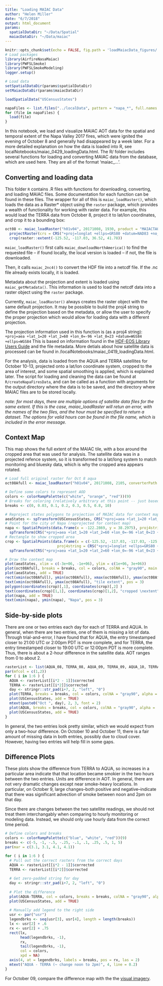 ```yaml
---
title: "Loading MAIAC Data"
author: "Helen Miller"
date: "6/7/2018"
output: html_document
params:
  spatialDataDir: "~/Data/Spatial"
  maiacDataDir: "~/Data/maiac"
---
```

```r

knitr::opts_chunk$set(echo = FALSE, fig.path = 'loadMaiacData_figures/', fig.keep = 'high')
# Load packages
library(AirfireNasaMaiac)
library(PWFSLSmoke)
library(PWFSLSmokeModeling)
logger.setup()

# Load data
setSpatialDataDir(params$spatialDataDir)
setMaiacDataDir(params$maiacDataDir)

loadSpatialData("USCensusStates")

napaFiles <- list.files("../localData", pattern = "napa_*", full.names = TRUE)
for (file in napaFiles) {
  load(file)
}
```

In this notebook, we load and visualize MAIAC AOT data for the spatial and temporal extent of the Napa Valley 2017 fires, which were ignited the evening of October 8 and generally had disappeared by a week later. For a more detailed explanation on how the data is loaded into R, see localNotebooks/maiac_0429_loadingData.html. The R/ folder includes several functions for loading and converting MAIAC data from the database, which are used here. They are all of the format 'maiac_...'. 

## Converting and loading data

This folder `R` contains .R files with functions for downloading, converting, and loading MAIAC files. Some documentation for each function can be found in these files. The wrapper for all of this is `maiac_loadRaster()`, which loads the data as a Raster* object using the `raster` package, which provides a wealth of functionality for working with raster data. For example, this would load the TERRA data from October 8, project it to lat/lon coordinates, and crop it to a bounding box:

```r
oct08 <- maiac_loadRaster("h01v04", 20171008, 1930, product = "MAIACTAOT") %>% 
  projectRaster(crs = CRS("+proj=longlat +ellps=GRS80 +datum=NAD83 +no_defs +towgs84=0,0,0")) %>% 
  crop(raster::extent(-125.52, -117.03, 36.52, 41.78))
```

`maiac_loadRaster()` first calls `maiac_downloadNorthAmerica()` to find the requested file -- if found locally, the local version is loaded -- if not, the file is downloaded. 

Then, it calls `maiac_2nc4()` to convert the HDF file into a netcdf file. If the .nc file already exists locally, it is loaded.

Metadata about the projection and extent is loaded using `maiac_getMetadata()`. This information is used to load the netcdf data into a raster object using the `raster` package.

Currently, `maiac_loadRaster()` always creates the raster object with the same default projection. It may be possible to build the proj4 string to define the projection based on the metadata, or allow the user to specify the proper projection which would allow for loading data with a different projection. 

The projection information used in this function is (as a proj4 string): `+proj=aea +lat_1=20 +lat_2=60 +lon_0=-96 +lat_0=23 +datum=WGS84 +ellps=WGS84`
This is based on information found in the [HDF-EOS Library Users Guide](https://newsroom.gsfc.nasa.gov/sdptoolkit/docs/HDF-EOS_REF.pdf) and the file metadata. More detials about how satellite data is processed can be found in /localNotebooks/maiac_0419_loadingData.html.

For the analysis, data is loaded from the AQUA and TERRA satellites for October 10-13, projected onto a lat/lon coordinate system, cropped to the area of interest, and some spatial smoothing is applied, which is explained later. The script for loading and cleaning the data can be found at `R/createNapaFiresData`, and can be called as a function with arguments for the output directory where the data is to be saved, and the directory where MAIAC files are to be stored locally. 

*note: for most days, there are multiple options of satellite data files for the same extent. If this is the case, maiac_loadRaster will retun an error, with the names of the two files, and the hour must be specified to return a dataset. The options for valid hours can be found in the file name, which is included in the error message.*

## Context Map

This map shows the full extent of the MAIAC tile, with a box around the cropped area that was used for analysis. The satellite data was in a projected refence system, so it is transformed to a lat/long system to match monitoring and bluesky data, which is why the cropped area appears rotated. 

```r
# Load full original raster for Oct 8 aqua
oct08Afull <- maiac_loadRaster("h01v04", 20171008, 2105, converterPath = "../executables/h4toncff_nc4") 

# Define some colors to represent AOD 
colors <- colorRampPalette(c("white", "orange", "red"))(9)
# Breaks for coloring (relatively arbitrary at this point -- just based on what looks best visually)
breaks <- c(0, 0.03, 0.1, 0.2, 0.3, 0.5, 0.8, 10)

# Reproject states polygons to projection of MAIAC data for context map
aeaStates <- spTransform(USCensusStates, CRS("+proj=aea +lat_1=20 +lat_2=60 +lon_0=-96 +lat_0=23 +datum=WGS84 +ellps=WGS84"))
# Point for the city of Napa (reprojected for context map)
napa <- SpatialPoints(data.frame(x = -122.2869, y = 38.2975), proj4string = CRS("+proj=longlat +ellps=GRS80 +datum=NAD83 +no_defs +towgs84=0,0,0")) %>% 
  spTransform(CRS("+proj=aea +lat_1=20 +lat_2=60 +lon_0=-96 +lat_0=23 +datum=WGS84 +ellps=WGS84")) 
# Rectangle to show cropped area
crop <- SpatialPoints(data.frame(x = c(-125.52, -117.03, -117.03, -125.52, -125.52), y = c(36.52, 36.52, 41.78, 41.78, 36.52)), 
                        proj4string = CRS("+proj=longlat +ellps=GRS80 +datum=NAD83 +no_defs +towgs84=0,0,0")) %>%
  spTransform(CRS("+proj=aea +lat_1=20 +lat_2=60 +lon_0=-96 +lat_0=23 +datum=WGS84 +ellps=WGS84"))

# Draw the context map
plot(aeaStates, xlim = c(-3e+06, -1e+06), ylim = c(1e+06, 3e+06))
plot(oct08Afull, breaks = breaks, col = colors, colNA = "gray90", main = "Full data extent", add = TRUE, legend = FALSE)
plot(aeaStates, add = TRUE)
rect(xmin(oct08Afull), ymin(oct08Afull), xmax(oct08Afull), ymax(oct08Afull))
text(xmin(oct08Afull), ymax(oct08Afull), "tile extent", pos = 3)
polygon(coordinates(crop)[,1], coordinates(crop)[,2] )
text(coordinates(crop)[1,1], coordinates(crop)[1,2], "cropped \nextent", pos = 1)
plot(napa, add = TRUE)
text(xmin(napa), ymin(napa), "Napa", pos = 3)
```


## Side-by-side plots

There are one or two entries each day for each of TERRA and AQUA. In general, when there are two entries, one of them is missing a lot of data. Through trial-and-error, I have found that for AQUA, the entry timestamped closer to 21:00 UTC or 2:00pm PDT is more complete, and for TERRA, the entry timestamped closer to 19:00 UTC or 12:00pm PDT is more complete. Thus, there is about a 2-hour difference in the satellite data. AOT ranges from 0 to about 2. 

```r

rasterList <- list(AQUA_08, TERRA_08, AQUA_09, TERRA_09, AQUA_10, TERRA_10, AQUA_11, TERRA_11, AQUA_12, TERRA_12, AQUA_13, TERRA_13)
par(mfcol = c(1,2))
for ( i in 1:6 ) {
  AQUA <- rasterList[[i*2 - 1]]$corrected
  TERRA <- rasterList[[i*2]]$corrected
  day <- stringr::str_pad(i+7, 2, "left", "0")
  plot(TERRA, breaks = breaks, col = colors, colNA = "gray90", alpha = .8, main = "TERRA", legend = FALSE)
  plot(USCensusStates, add = TRUE)
  mtext(paste0("Oct ", day), 2, 3, font = 2)
  plot(AQUA, breaks = breaks, col = colors, colNA = "gray90", alpha = .8, main = "AQUA", legend = FALSE)
  plot(USCensusStates, add = TRUE)
}
```

In general, the two entries look pretty similar, which we would expect from only a two-hour difference. On October 10 and October 11, there is a fair amount of missing data in both entries, possibly due to cloud cover. However, having two entries will help fill in some gaps. 

## Difference Plots

These plots show the difference from TERRA to AQUA, so increases in a particular area indicate that that location became smokier in the two hours between the two entries. Units are difference in AOT. In general, there are not very dramatic changes except near smoke-heavy locations. In particular, on October 9, large changes--both positive and negative--indicate that there was significant advection of smoke between noon and 2pm on that day. 

Since there are changes between the two satellite readings, we should not treat them interchangably when comparing to hourly monitoring or modeling data. Instead, we should only use hourly data from the correct time period. 

```r
# Define colors and breaks
colors <- colorRampPalette(c("blue", "white", "red"))(9)
breaks <- c(-5, -1, -.5, -.25, -.1, .1, .25, .5, 1, 5)
par(mar = c(3.1, 3.1, 4.1, 4.1))

for ( i in 1:6 ) {
  # Pull out the correct rasters from the correct days
  AQUA <- rasterList[[i*2 - 1]]$corrected
  TERRA <- rasterList[[i*2]]$corrected
  
  # Get zero-padded string for day
  day <- stringr::str_pad(i+7, 2, "left", "0")
  
  # Plot the difference
  plot(AQUA-TERRA, col = colors, breaks = breaks, colNA = "gray90", alpha = .8, main = paste0("Oct ", day), legend = FALSE)
  plot(USCensusStates, add = TRUE)
  
  # Manually add legend to the right side
  usr <- par("usr")
  legendbrks <- seq(usr[3], usr[4], length = length(breaks))
  lx <- usr[2] + .6
  rx <- usr[2] + .75
  rect(lx,
       head(legendbrks, -1),
       rx,
       tail(legendbrks, -1),
       col = colors,
       xpd = NA)
  axis(4, at = legendbrks, labels = breaks, pos = rx, las = 2)
  mtext("AQUA - TERRA (~ change noon to 2pm)", 4, line = 0.2)
}
```

For October 09, compare the difference map with the the 
[visual imagery](https://earthobservatory.nasa.gov/IOTD/view.php?id=91103).

